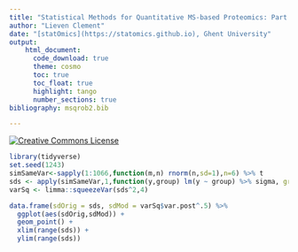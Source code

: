 ```yaml
---
title: "Statistical Methods for Quantitative MS-based Proteomics: Part II. Differential Abundance Analysis"
author: "Lieven Clement"
date: "[statOmics](https://statomics.github.io), Ghent University"
output:
    html_document:
      code_download: true
      theme: cosmo
      toc: true
      toc_float: true
      highlight: tango
      number_sections: true
bibliography: msqrob2.bib

---
```


<a rel="license" href="https://creativecommons.org/licenses/by-nc-sa/4.0"><img alt="Creative Commons License" style="border-width:0" src="https://i.creativecommons.org/l/by-nc-sa/4.0/88x31.png" /></a>


```r
library(tidyverse)
set.seed(1243)
simSameVar<-sapply(1:1066,function(m,n) rnorm(n,sd=1),n=6) %>% t
sds <- apply(simSameVar,1,function(y,group) lm(y ~ group) %>% sigma, group=rep(0:1,each=3))
varSq <- limma::squeezeVar(sds^2,4)

data.frame(sdOrig = sds, sdMod = varSq$var.post^.5) %>% 
  ggplot(aes(sdOrig,sdMod)) +
  geom_point() + 
  xlim(range(sds)) +
  ylim(range(sds))
```

